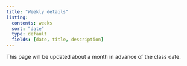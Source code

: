 ```yaml
---
title: "Weekly details"
listing:
  contents: weeks
  sort: "date"
  type: default
  fields: [date, title, description]
---
```


<!--NOTE TO SELF: I need to figure out how to manage this so that it contains the next couple of weeks and then the history, and doesn't include the ones too far into the future. I know how to do this in Hugo, but not in quarto. -->

This page will be updated about a month in advance of the class date.



